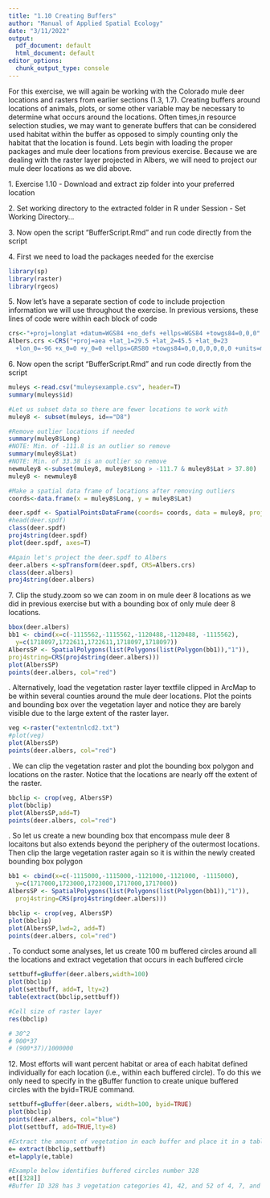 ---
title: "1.10 Creating Buffers"
author: "Manual of Applied Spatial Ecology"
date: "3/11/2022"
output: 
  pdf_document: default
  html_document: default
editor_options: 
  chunk_output_type: console
---

For this exercise, we will again be working with the Colorado mule deer locations and rasters from earlier sections (1.3, 1.7). Creating buffers around locations of animals, plots, or some other variable may be necessary to determine what occurs around the locations. Often times,in resource selection studies, we may want to generate buffers that can be considered used habitat within the buffer as opposed to simply counting only the habitat that the location is found. Lets begin with loading the proper packages and mule deer locations from previous exercise. Because we are dealing with the raster layer projected in Albers, we will need to project our mule deer locations as we did above.

1\. Exercise 1.10 - Download and extract zip folder into your preferred location

2\. Set working directory to the extracted folder in R under Session - Set Working Directory...

3\. Now open the script "BufferScript.Rmd" and run code directly from the script

4\. First we need to load the packages needed for the exercise
```{r warning=FALSE, message=FALSE}
library(sp)
library(raster)
library(rgeos)
```
5\. Now let's have a separate section of code to include projection information we will use throughout the exercise. In previous versions, these lines of code were within each block of code
```{r}
crs<-"+proj=longlat +datum=WGS84 +no_defs +ellps=WGS84 +towgs84=0,0,0"
Albers.crs <-CRS("+proj=aea +lat_1=29.5 +lat_2=45.5 +lat_0=23 
  +lon_0=-96 +x_0=0 +y_0=0 +ellps=GRS80 +towgs84=0,0,0,0,0,0,0 +units=m +no_defs")
```
6\. Now open the script "BufferScript.Rmd" and run code directly from the script
```{r fig.height=4, fig.width=4, warning=FALSE, message=FALSE}
muleys <-read.csv("muleysexample.csv", header=T)
summary(muleys$id)

#Let us subset data so there are fewer locations to work with
muley8 <- subset(muleys, id=="D8")

#Remove outlier locations if needed
summary(muley8$Long)
#NOTE: Min. of -111.8 is an outlier so remove
summary(muley8$Lat)
#NOTE: Min. of 33.38 is an outlier so remove
newmuley8 <-subset(muley8, muley8$Long > -111.7 & muley8$Lat > 37.80)
muley8 <- newmuley8

#Make a spatial data frame of locations after removing outliers
coords<-data.frame(x = muley8$Long, y = muley8$Lat)

deer.spdf <- SpatialPointsDataFrame(coords= coords, data = muley8, proj4string = CRS(crs))
#head(deer.spdf)
class(deer.spdf)
proj4string(deer.spdf)
plot(deer.spdf, axes=T)

#Again let's project the deer.spdf to Albers 
deer.albers <-spTransform(deer.spdf, CRS=Albers.crs)
class(deer.albers)
proj4string(deer.albers)
```
7\. Clip the study.zoom so we can zoom in on mule deer 8 locations as we did in previous exercise but with a bounding box of only mule deer 8 locations.
```{r fig.height=4, fig.width=4, warning=FALSE, message=FALSE}
bbox(deer.albers)
bb1 <- cbind(x=c(-1115562,-1115562,-1120488,-1120488, -1115562), 
  y=c(1718097,1722611,1722611,1718097,1718097))
AlbersSP <- SpatialPolygons(list(Polygons(list(Polygon(bb1)),"1")), 
proj4string=CRS(proj4string(deer.albers)))
plot(AlbersSP)
points(deer.albers, col="red")
```
\newline
8\. Alternatively, load the vegetation raster layer textfile clipped in ArcMap to be within several counties around the mule deer locations. Plot the points and bounding box over the vegetation layer and notice they are barely visible due to the large extent of the raster layer.
```{r fig.height=4, fig.width=4, warning=FALSE, message=FALSE}
veg <-raster("extentnlcd2.txt")
#plot(veg)
plot(AlbersSP)
points(deer.albers, col="red")
```
\newline
9\. We can clip the vegetation raster and plot the bounding box polygon and locations on the raster. Notice that the locations are nearly off the extent of the raster.
```{r fig.height=4, fig.width=4, warning=FALSE, message=FALSE}
bbclip <- crop(veg, AlbersSP)
plot(bbclip)
plot(AlbersSP,add=T)
points(deer.albers, col="red")
```
\newline
10\. So let us create a new bounding box that encompass mule deer 8 locaitons but also extends beyond the periphery of the outermost locations. Then clip the large vegetation raster again so it is within the newly created bounding box polygon
```{r fig.height=4, fig.width=4,warning=FALSE, message=FALSE}
bb1 <- cbind(x=c(-1115000,-1115000,-1121000,-1121000, -1115000),
  y=c(1717000,1723000,1723000,1717000,1717000))
AlbersSP <- SpatialPolygons(list(Polygons(list(Polygon(bb1)),"1")), 
  proj4string=CRS(proj4string(deer.albers)))

bbclip <- crop(veg, AlbersSP)
plot(bbclip)
plot(AlbersSP,lwd=2, add=T)
points(deer.albers, col="red")
```
\newline
11\. To conduct some analyses, let us create 100 m buffered circles around all the locations and extract vegetation that occurs in each buffered circle
```{r hide=TRUE, fig.height=4, fig.width=4,warning=FALSE, message=FALSE}
settbuff=gBuffer(deer.albers,width=100)
plot(bbclip)
plot(settbuff, add=T, lty=2)
table(extract(bbclip,settbuff))

#Cell size of raster layer
res(bbclip)

# 30^2
# 900*37
# (900*37)/1000000
```
12\. Most efforts will want percent habitat or area of each habitat defined individually for each location (i.e., within each buffered circle). To do this we only need to specify in the gBuffer function to create unique buffered circles with the byid=TRUE command.
```{r fig.height=4, fig.width=4,warning=FALSE, message=FALSE}
settbuff=gBuffer(deer.albers, width=100, byid=TRUE)
plot(bbclip)
points(deer.albers, col="blue")
plot(settbuff, add=TRUE,lty=8)

#Extract the amount of vegetation in each buffer and place it in a table by buffer ID
e= extract(bbclip,settbuff)
et=lapply(e,table)

#Example below identifies buffered circles number 328
et[[328]]
#Buffer ID 328 has 3 vegetation categories 41, 42, and 52 of 4, 7, and 24 cells, respectively
```
